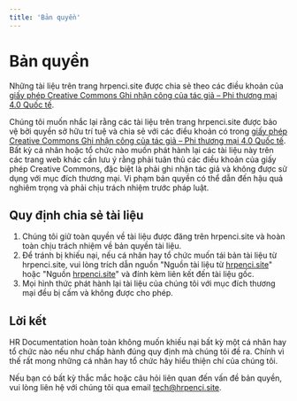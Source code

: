 ```yaml
---
title: 'Bản quyền'
---
```


# Bản quyền

Những tài liệu trên trang hrpenci.site được chia sẻ theo các điều khoản của
[giấy phép Creative Commons Ghi nhận công của tác giả – Phi thương mại 4.0 Quốc tế](https://creativecommons.org/licenses/by-nc/4.0).

Chúng tôi muốn nhắc lại rằng các tài liệu trên trang hrpenci.site được bảo vệ
bởi quyền sở hữu trí tuệ và chia sẻ với các điều khoản có trong
[giấy phép Creative Commons Ghi nhận công của tác giả – Phi thương mại 4.0 Quốc tế](https://creativecommons.org/licenses/by-nc/4.0).
Bất kỳ cá nhân hoặc tổ chức nào muốn phát hành lại các tài liệu này trên các
trang web khác cần lưu ý rằng phải tuân thủ các điều khoản của giấy phép
Creative Commons, đặc biệt là phải ghi nhận tác giả và không được sử dụng với
mục đích thương mại. Vi phạm bản quyền có thể dẫn đến hậu quả nghiêm trọng và
phải chịu trách nhiệm trước pháp luật.

## Quy định chia sẻ tài liệu

1. Chúng tôi giữ toàn quyền về tài liệu được đăng trên hrpenci.site và hoàn toàn
   chịu trách nhiệm về bản quyền tài liệu.
2. Để tránh bị khiếu nại, nếu cá nhân hay tổ chức muốn tái bản tài liệu từ
   hrpenci.site, vui lòng trích dẫn nguồn "Nguồn tài liệu từ
   [hrpenci.site](https://hrpenci.site)" hoặc "Nguồn
   [hrpenci.site](https://hrpenci.site)" và đính kèm liên kết đến tài liệu gốc.
3. Mọi hình thức phát hành lại tài liệu của chúng tôi với mục đích thương mại
   đều bị cấm và không được cho phép.

## Lời kết

HR Documentation hoàn toàn không muốn khiếu nại bất kỳ một cá nhân hay tổ chức
nào nếu như chấp hành đúng quy định mà chúng tôi đề ra. Chính vì thế rất mong
những cá nhân hay tổ chức hãy hiểu thiện chí của chúng tôi.

Nếu bạn có bất kỳ thắc mắc hoặc câu hỏi liên quan đến vấn đề bản quyền, vui lòng
liên hệ với chúng tôi qua email [tech@hrpenci.site](mailto:tech@hrpenci.site).
